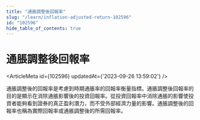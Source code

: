 ```yaml
---
title: "通脹調整後回報率"
slug: "/learn/inflation-adjusted-return-102596"
id: "102596"
hide_table_of_contents: true
---
```



# 通脹調整後回報率

<ArticleMeta id={102596} updatedAt={'2023-09-26 13:59:02'} />
<div className='border-solid border-b border-t-0 my-4 border-[var(--ifm-color-gray-300)]' />

通脹調整後的回報率是考慮到時期通脹率的回報率衡量指標。通脹調整後回報率的目的是顯示在消除通脹影響後的投資回報率。從投資回報率中消除通脹的影響使投資者能夠看到證券的真正盈利潛力，而不受外部經濟力量的影響。通脹調整後的回報率也稱為實際回報率或通脹調整後的所需回報率。
